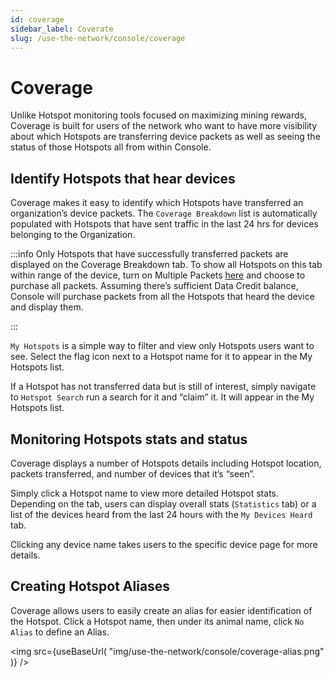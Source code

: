 ```yaml
---
id: coverage
sidebar_label: Coverate
slug: /use-the-network/console/coverage
---
```


# Coverage


Unlike Hotspot monitoring tools focused on maximizing mining rewards, Coverage is built for users of the network who want to have more visibility about which Hotspots are transferring device packets as well as seeing the status of those Hotspots all from within Console.

## Identify Hotspots that hear devices
Coverage makes it easy to identify which Hotspots have transferred an organization’s device packets. The `Coverage Breakdown` list is automatically populated with Hotspots that have sent traffic in the last 24 hrs for devices belonging to the Organization. 

:::info
Only Hotspots that have successfully transferred packets are displayed on the Coverage Breakdown tab. To show all Hotspots on this tab within range of the device, turn on Multiple Packets [here](/use-the-network/console/adr#multiple-packets) and choose to purchase all packets. Assuming there’s sufficient Data Credit balance, Console will purchase packets from all the Hotspots that heard the device and display them. 

:::

`My Hotspots` is a simple way to filter and view only Hotspots users want to see. Select the flag icon next to a Hotspot name for it to appear in the My Hotspots list. 

If a Hotspot has not transferred data but is still of interest, simply navigate to `Hotspot Search` run a search for it and “claim” it. It will appear in the My Hotspots list. 

## Monitoring Hotspots stats and status
Coverage displays a number of Hotspots details including Hotspot location, packets transferred, and number of devices that it’s “seen”.

Simply click a Hotspot name to view more detailed Hotspot stats. Depending on the tab, users can display overall stats (`Statistics` tab) or a list of the devices heard from the last 24 hours with the `My Devices Heard` tab. 

Clicking any device name takes users to the specific device page for more details. 

## Creating Hotspot Aliases
Coverage allows users to easily create an alias for easier identification of the Hotspot. Click a Hotspot name, then under its animal name, click `No Alias` to define an Alias.

<img
  src={useBaseUrl(
    "img/use-the-network/console/coverage-alias.png"
  )}
/>


